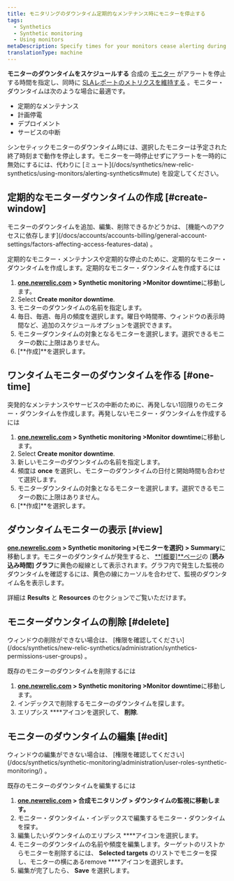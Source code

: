 ```yaml
---
title: モニタリングのダウンタイム定期的なメンテナンス時にモニターを停止する
tags:
  - Synthetics
  - Synthetic monitoring
  - Using monitors
metaDescription: Specify times for your monitors cease alerting during deployments and maintenance windows.
translationType: machine
---
```


**モニターのダウンタイムをスケジュールする** 合成の [モニター](/docs/synthetics/new-relic-synthetics/using-monitors/add-edit-monitors#types-monitors) がアラートを停止する時間を指定し、同時に [SLAレポートのメトリクスを維持する](/docs/synthetics/new-relic-synthetics/pages/synthetics-sla-report-aggregate-monitor-metrics) 。モニター・ダウンタイムは次のような場合に最適です。

* 定期的なメンテナンス
* 計画停電
* デプロイメント
* サービスの中断

<Callout variant="important">
  シンセティックモニターのダウンタイム時には、選択したモニターは予定された終了時刻まで動作を停止します。モニターを一時停止せずにアラートを一時的に無効にするには、代わりに [ミュート](/docs/synthetics/new-relic-synthetics/using-monitors/alerting-synthetics#mute) を設定してください。
</Callout>

## 定期的なモニターダウンタイムの作成 [#create-window]

<Callout variant="tip">
  モニターのダウンタイムを追加、編集、削除できるかどうかは、 [機能へのアクセスに依存します](/docs/accounts/accounts-billing/general-account-settings/factors-affecting-access-features-data) 。
</Callout>

定期的なモニター・メンテナンスや定期的な停止のために、定期的なモニター・ダウンタイムを作成します。定期的なモニター・ダウンタイムを作成するには

1. **[one.newrelic.com](https://one.newrelic.com/all-capabilities) > Synthetic monitoring >Monitor downtime**に移動します。
2. Select **<Icon name="fe-plus-circle"/>Create monitor downtime**.
3. モニターのダウンタイムの名前を指定します。
4. 毎日、毎週、毎月の頻度を選択します。曜日や時間帯、ウィンドウの表示時間など、追加のスケジュールオプションを選択できます。
5. モニターダウンタイムの対象となるモニターを選択します。選択できるモニターの数に上限はありません。
6. \[**作成]**を選択します。

## ワンタイムモニターのダウンタイムを作る [#one-time]

突発的なメンテナンスやサービスの中断のために、再発しない1回限りのモニター・ダウンタイムを作成します。再発しないモニター・ダウンタイムを作成するには

1. **[one.newrelic.com](https://one.newrelic.com/all-capabilities) > Synthetic monitoring >Monitor downtime**に移動します。
2. Select **<Icon name="fe-plus-circle"/>Create monitor downtime**.
3. 新しいモニターのダウンタイムの名前を指定します。
4. 頻度は **once** を選択し、モニターのダウンタイムの日付と開始時間も合わせて選択します。
5. モニターダウンタイムの対象となるモニターを選択します。選択できるモニターの数に上限はありません。
6. \[**作成]**を選択します。

## ダウンタイムモニターの表示 [#view]

**[one.newrelic.com](https://one.newrelic.com/all-capabilities) > Synthetic monitoring >(モニターを選択) > Summary**に移動します。モニターのダウンタイムが発生すると、 [**\[概要\]**ページ](/docs/synthetics/new-relic-synthetics/pages/synthetics-overview-page-view-monitors-performance)の \[**読み込み時間] グラフ**に黄色の縦線として表示されます。グラフ内で発生した監視のダウンタイムを確認するには、黄色の線にカーソルを合わせて、監視のダウンタイム名を表示します。

詳細は **Results** と **Resources** のセクションでご覧いただけます。

## モニターダウンタイムの削除 [#delete]

<Callout variant="tip">
  ウィンドウの削除ができない場合は、 [権限を確認してください](/docs/synthetics/new-relic-synthetics/administration/synthetics-permissions-user-groups) 。
</Callout>

既存のモニターのダウンタイムを削除するには

1. **[one.newrelic.com](https://one.newrelic.com/all-capabilities) > Synthetic monitoring >Monitor downtime**に移動します。
2. インデックスで削除するモニターのダウンタイムを探します。
3. エリプシス **<Icon name="fe-more-horizontal"/>**アイコンを選択して、 **削除**.

## モニターのダウンタイムの編集 [#edit]

<Callout variant="tip">
  ウィンドウの編集ができない場合は、 [権限を確認してください](/docs/synthetics/synthetic-monitoring/administration/user-roles-synthetic-monitoring/) 。
</Callout>

既存のモニターのダウンタイムを編集するには

1. **[one.newrelic.com](https://one.newrelic.com/all-capabilities) > 合成モニタリング > ダウンタイムの監視に移動します。**
2. モニター・ダウンタイム・インデックスで編集するモニター・ダウンタイムを探す。
3. 編集したいダウンタイムのエリプシス **<Icon name="fe-more-horizontal"/>**アイコンを選択します。
4. モニターのダウンタイムの名前や頻度を編集します。ターゲットのリストからモニターを削除するには、 **Selected targets** のリストでモニターを探し、モニターの横にあるremove **<Icon name="fe-x-circle"/>**アイコンを選択します。
5. 編集が完了したら、 **Save** を選択します。